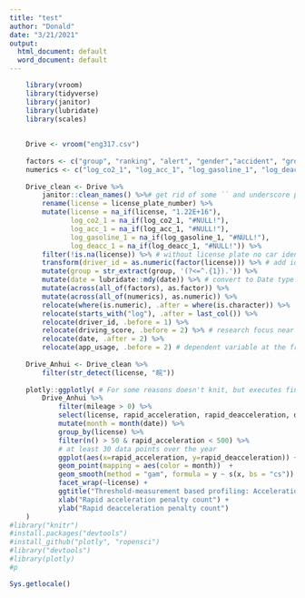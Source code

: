 ```yaml
---
title: "test"
author: "Donald"
date: "3/21/2021"
output:
  html_document: default
  word_document: default
---
```


```r

    library(vroom)
    library(tidyverse)
    library(janitor)
    library(lubridate)
    library(scales)
    
    
    Drive <- vroom("eng317.csv")
    
    factors <- c("group", "ranking", "alert", "gender","accident", "group", "app_usage")
    numerics <- c("log_co2_1", "log_acc_1", "log_gasoline_1", "log_deacc_1")
    
    Drive_clean <- Drive %>%
        janitor::clean_names() %>%# get rid of some `` and underscore problems
        rename(license = license_plate_number) %>% 
        mutate(license = na_if(license, "1.22E+16"),
               log_co2_1 = na_if(log_co2_1, "#NULL!"),
               log_acc_1 = na_if(log_acc_1, "#NULL!"),
               log_gasoline_1 = na_if(log_gasoline_1, "#NULL!"),
               log_deacc_1 = na_if(log_deacc_1, "#NULL!")) %>%
        filter(!is.na(license)) %>% # without license plate no car identifier
        transform(driver_id = as.numeric(factor(license))) %>% # add id column
        mutate(group = str_extract(group, '(?<=^.{1}).')) %>%
        mutate(date = lubridate::mdy(date)) %>% # convert to Date type
        mutate(across(all_of(factors), as.factor)) %>%
        mutate(across(all_of(numerics), as.numeric)) %>%
        relocate(where(is.numeric), .after = where(is.character)) %>%
        relocate(starts_with("log"), .after = last_col()) %>%
        relocate(driver_id, .before = 1) %>%
        relocate(driving_score, .before = 2) %>% # research focus near the front
        relocate(date, .after = 2) %>%
        relocate(app_usage, .before = 2) # dependent variable at the front
    
    Drive_Anhui <- Drive_clean %>%
        filter(str_detect(license, "皖"))
    
    plotly::ggplotly( # For some reasons doesn't knit, but executes fine
        Drive_Anhui %>%
            filter(mileage > 0) %>%
            select(license, rapid_acceleration, rapid_deacceleration, date) %>%
            mutate(month = month(date)) %>%
            group_by(license) %>%
            filter(n() > 50 & rapid_acceleration < 500) %>%
            # at least 30 data points over the year
            ggplot(aes(x=rapid_acceleration, y=rapid_deacceleration)) +
            geom_point(mapping = aes(color = month))  +
            geom_smooth(method = "gam", formula = y ~ s(x, bs = "cs")) +
            facet_wrap(~license) +
            ggtitle("Threshold-measurement based profiling: Acceleration vs Deacceleration") +
            xlab("Rapid acceleration penalty count") +
            ylab("Rapid deacceleration penalty count")
    )
#library("knitr")
#install.packages("devtools")
#install_github("plotly", "ropensci")
#library("devtools")
#library(plotly)
#p

Sys.getlocale()

```
